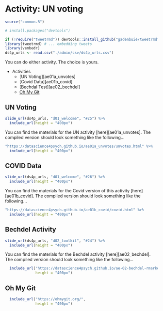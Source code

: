 # Activity: UN voting {#ae01}

```r
source("common.R")

# install.packages("devtools")

if (!require("tweetrmd")) devtools::install_github("gadenbuie/tweetrmd")
library(tweetrmd) # ... embedding tweets
library(vembedr)
ds4p_urls <- read.csv("./admin/csv/ds4p_urls.csv")
```


You can do either activity. The choice is yours.

* Activities
  * [UN Voting][ae01a_unvotes]
  * [Covid Data][ae01b_covid]
  * [Bechdal Test][ae02_bechdel]
  * [Oh My Git](https://ohmygit.org/)

## UN Voting

```r
slide_url(ds4p_urls, "d01_welcome", "#25") %>%
  include_url(height = "400px")
```

You can find the materials for the UN activity [here][ae01a_unvotes]. The compiled version should look something like the following...

```r
"https://datascience4psych.github.io/ae01a_unvotes/unvotes.html" %>%
  include_url(height = "400px")
```

## COVID Data

```r
slide_url(ds4p_urls, "d01_welcome", "#26") %>%
  include_url(height = "400px")
```

You can find the materials for the Covid version of this activity [here][ae01b_covid]. The compiled version should look something like the following...

```r
"https://datascience4psych.github.io/ae01b_covid/covid.html" %>%
  include_url(height = "400px")

```

## Bechdel Activity

```r
slide_url(ds4p_urls, "d02_toolkit", "#24") %>%
  include_url(height = "400px")
```

You can find the materials for the Bechdel activity [here][ae02_bechdel]. The compiled version should look something like the following...

```r
  include_url("https://datascience4psych.github.io/ae-02-bechdel-rmarkdown/bechdel.html",
              height = "400px")
```

## Oh My Git

```r
  include_url("https://ohmygit.org/",
              height = "400px")
```

